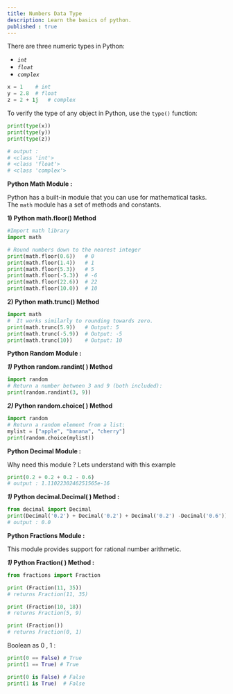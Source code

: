 ```yaml
---
title: Numbers Data Type
description: Learn the basics of python.
published : true
---
```


There are three numeric types in Python:

*   *`int`*
*   *`float`*
*   *`complex`*
    
```python
x = 1    # int
y = 2.8  # float
z = 2 + 1j   # complex
```

To verify the type of any object in Python, use the `type()` function:

```python
print(type(x))
print(type(y))
print(type(z))

# output : 
# <class 'int'>
# <class 'float'>  
# <class 'complex'>
```
**Python Math Module :**

Python has a built-in module that you can use for mathematical tasks. The `math` module has a set of methods and constants.

**1) Python math.floor() Method**  
```python
#Import math library
import math

# Round numbers down to the nearest integer
print(math.floor(0.6))   # 0
print(math.floor(1.4))   # 1
print(math.floor(5.3))   # 5
print(math.floor(-5.3))  # -6
print(math.floor(22.6))  # 22
print(math.floor(10.0))  # 10
```
**2) Python math.trunc() Method**
```python
import math
#  It works similarly to rounding towards zero.
print(math.trunc(5.9))   # Output: 5
print(math.trunc(-5.9))  # Output: -5
print(math.trunc(10))    # Output: 10
```

**Python Random Module :**

**_1)_ Python random.randint( ) Method** 
```python
import random
# Return a number between 3 and 9 (both included):
print(random.randint(3, 9))
```
**_2)_ Python random.choice( ) Method**
```python
import random
# Return a random element from a list:
mylist = ["apple", "banana", "cherry"]
print(random.choice(mylist))
```
**Python Decimal Module :**

Why need this module ? Lets understand with this example
```python
print(0.2 + 0.2 + 0.2 - 0.6)
# output : 1.1102230246251565e-16
```
**_1)_ Python decimal.Decimal( ) Method :**
```python
from decimal import Decimal
print(Decimal('0.2') + Decimal('0.2') + Decimal('0.2') -Decimal('0.6'))
# output : 0.0
```
**Python Fractions Module :**

This module provides support for rational number arithmetic. 

**_1)_ Python Fraction( ) Method :**
```python
from fractions import Fraction

print (Fraction(11, 35))
# returns Fraction(11, 35)

print (Fraction(10, 18))
# returns Fraction(5, 9)

print (Fraction())
# returns Fraction(0, 1)
```  

Boolean as 0 , 1 :

```python
print(0 == False) # True
print(1 == True) # True

print(0 is False) # False
print(1 is True)  # False
```